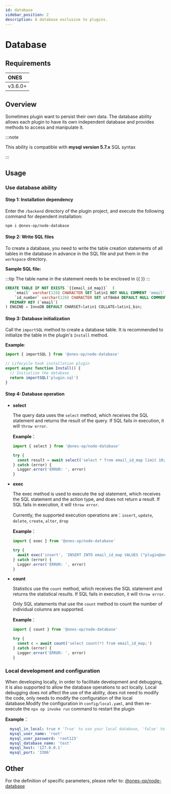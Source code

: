 ```yaml
---
id: database
sidebar_position: 2
description: A database exclusive to plugins.
---
```


# Database

## Requirements

| **ONES** |
| :------- |
| v3.6.0+  |

## Overview

Sometimes plugin want to persist their own data. The database ability allows each plugin to have its own independent database and provides methods to access and manipulate it.

:::note

This ability is compatible with **mysql version 5.7.x** SQL syntax

:::

## Usage

### Use database ability

#### Step 1: Installation dependency

Enter the `/backend` directory of the plugin project, and execute the following command for dependent installation:

```shell
npm i @ones-op/node-database
```

#### Step 2: Write SQL files

To create a database, you need to write the table creation statements of all tables in the database in advance in the SQL file and put them in the `workspace` directory.

**Sample SQL file:**

:::tip
The table name in the statement needs to be enclosed in {{ }}
:::

```sql title=/workspace/plugin.sql
CREATE TABLE IF NOT EXISTS `{{email_id_map}}`  (
    `email` varchar(128) CHARACTER SET latin1 NOT NULL COMMENT 'email',
    `id_number` varchar(128) CHARACTER SET utf8mb4 DEFAULT NULL COMMENT 'Work number',
  PRIMARY KEY (`email`)
) ENGINE = InnoDB DEFAULT CHARSET=latin1 COLLATE=latin1_bin;
```

#### Step 3: Database initialization

Call the `importSQL` method to create a database table. It is recommended to initialize the table in the plugin's `Install` method.

**Example**:

```typescript title="backend/src/index.ts"
import { importSQL } from '@ones-op/node-database'

// Lifecycle hook installation plugin
export async function Install() {
  // Initialize the database
  return importSQL('plugin.sql')
}
```

#### Step 4: Database operation

- **select**

  The query data uses the `select` method, which receives the SQL statement and returns the result of the query. If SQL fails in execution, it will `throw error`.

  **Example**：

  ```typescript
  import { select } from '@ones-op/node-database'

  try {
    const result = await select('select * from email_id_map limit 10;')
  } catch (error) {
    Logger.error('ERROR: ', error)
  }
  ```

- **exec**

  The exec method is used to execute the sql statement, which receives the SQL statement and the action type, and does not return a result. If SQL fails in execution, it will `throw error`.

  Currently, the supported execution operations are：`insert`, `update`, `delete`, `create`, `alter`, `drop`

  **Example**：

  ```typescript
  import { exec } from '@ones-op/node-database'

  try {
    await exec('insert', `INSERT INTO email_id_map VALUES ("plugin@ones.cn", "001");`)
  } catch (error) {
    Logger.error('ERROR: ', error)
  }
  ```

- **count**

  Statistics use the `count` method, which receives the SQL statement and returns the statistical results. If SQL fails in execution, it will `throw error`.

  Only SQL statements that use the `count` method to count the number of individual columns are supported.

  **Example**：

  ```typescript
  import { count } from '@ones-op/node-database'

  try {
    const c = await count('select count(*) from email_id_map;')
  } catch (error) {
    Logger.error('ERROR: ', error)
  }
  ```

### Local development and configuration

When developing locally, in order to facilitate development and debugging, it is also supported to allow the database operations to act locally. Local debugging does not affect the use of the ability, does not need to modify the code, only needs to modify the configuration of the local database.Modify the configuration in `config/local.yaml`, and then re-execute the `npx op invoke run` command to restart the plugin

**Example**：

```yaml
  mysql_in_local: true # 'True' to use your local database, 'false' to use the ONES system built-in database
  mysql_user_name: 'root'
  mysql_user_password: 'root123'
  mysql_database_name: 'test'
  mysql_host: '127.0.0.1'
  mysql_port: '3306'
```

## Other

For the definition of specific parameters, please refer to: [@ones-op/node-database](../../reference/packages/node-database/node-database.md)
